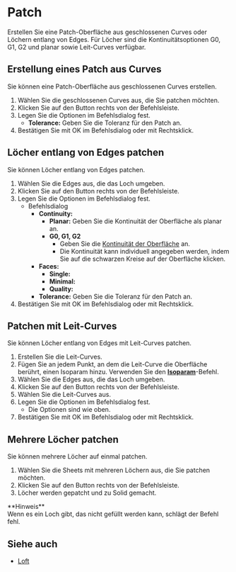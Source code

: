 
# Patch

<Reference shortcut="" command="Patch" button="Rechts von der Befehlsleiste" buttonIcon="button-patch"/>

Erstellen Sie eine Patch-Oberfläche aus geschlossenen Curves oder Löchern entlang von Edges. Für Löcher sind die Kontinuitätsoptionen G0, G1, G2 und planar sowie Leit-Curves verfügbar.

## Erstellung eines Patch aus Curves

Sie können eine Patch-Oberfläche aus geschlossenen Curves erstellen.

1. Wählen Sie die geschlossenen Curves aus, die Sie patchen möchten.
2. Klicken Sie auf den Button <ButtonIcon type="button-patch" /> rechts von der Befehlsleiste.
3. Legen Sie die Optionen im Befehlsdialog fest.
    - **Tolerance:** Geben Sie die Toleranz für den Patch an.
4. Bestätigen Sie mit OK im Befehlsdialog oder mit Rechtsklick.

<VideoPlayer fileName="patch-1"/>

## Löcher entlang von Edges patchen

Sie können Löcher entlang von Edges patchen.

1. Wählen Sie die Edges aus, die das Loch umgeben.
2. Klicken Sie auf den Button <ButtonIcon type="button-patch" /> rechts von der Befehlsleiste.
3. Legen Sie die Optionen im Befehlsdialog fest.
    - <Kst>Befehlsdialog</Kst>
        - **Continuity:**
            - **Planar:** Geben Sie die Kontinuität der Oberfläche als planar an.
            - **G0, G1, G2**
                - Geben Sie die [Kontinuität der Oberfläche](/cad-essentials/continuity-curve-and-surface) an.
                - Die Kontinuität kann individuell angegeben werden, indem Sie auf die schwarzen Kreise auf der Oberfläche klicken.
        - **Faces:**
            - **Single:**
            - **Minimal:**
            - **Quality:**
        - **Tolerance:** Geben Sie die Toleranz für den Patch an.
4. Bestätigen Sie mit OK im Befehlsdialog oder mit Rechtsklick.

<VideoPlayer fileName="patch-2"/>

## Patchen mit Leit-Curves

Sie können Löcher entlang von Edges mit Leit-Curves patchen.

1. Erstellen Sie die Leit-Curves.
2. Fügen Sie an jedem Punkt, an dem die Leit-Curve die Oberfläche berührt, einen Isoparam hinzu. Verwenden Sie den [**Isoparam**](isoparam)-Befehl.
3. Wählen Sie die Edges aus, die das Loch umgeben.
4. Klicken Sie auf den Button <ButtonIcon type="button-patch" /> rechts von der Befehlsleiste.
5. Wählen Sie die Leit-Curves aus.
6. Legen Sie die Optionen im Befehlsdialog fest.
    - Die Optionen sind wie oben.
7. Bestätigen Sie mit OK im Befehlsdialog oder mit Rechtsklick.

<VideoPlayer fileName="patch-3"/>

## Mehrere Löcher patchen

Sie können mehrere Löcher auf einmal patchen.

1. Wählen Sie die Sheets mit mehreren Löchern aus, die Sie patchen möchten.
2. Klicken Sie auf den Button <ButtonIcon type="button-patch" /> rechts von der Befehlsleiste.
3. Löcher werden gepatcht und zu Solid gemacht.
<Callout emoji="❗">
**Hinweis**<br />
Wenn es ein Loch gibt, das nicht gefüllt werden kann, schlägt der Befehl fehl.
</Callout>

<VideoPlayer fileName="patch-4"/>

## Siehe auch
- [Loft](loft)